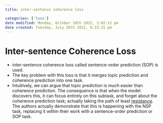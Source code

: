 ```yaml
---
title: inter-sentence coherence loss

categories: ['loss']
date modified: Monday, October 10th 2022, 2:02:12 pm
date created: Tuesday, July 26th 2022, 8:33:15 pm
---
```


# Inter-sentence Coherence Loss
- inter-sentence coherence loss called sentence-order prediction (SOP) is used.
- The key problem with this loss is that it merges topic prediction and coherence prediction into one task.
- Intuitively, we can argue that topic prediction is much easier than coherence prediction. The consequence is that when the model discovers this, it can focus entirely on this subtask, and forget about the coherence prediction task; actually taking the path of least [resistance](Resistance.qmd). The authors actually demonstrate that this is happening with the NSP task, replacing it within their work with a sentence-order prediction or SOP task.



